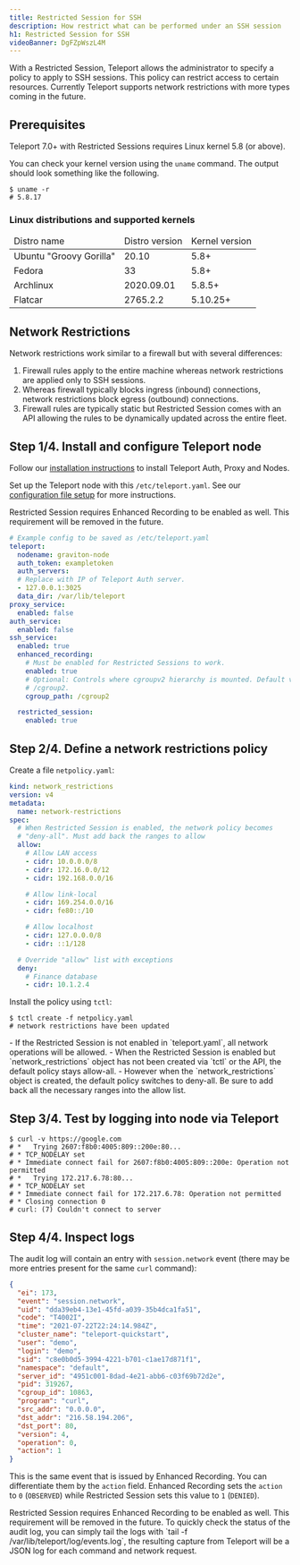 ```yaml
---
title: Restricted Session for SSH
description: How restrict what can be performed under an SSH session
h1: Restricted Session for SSH
videoBanner: DgFZpWszL4M
---
```


With a Restricted Session, Teleport allows the administrator to specify a policy to
apply to SSH sessions. This policy can restrict access to certain resources. Currently
Teleport supports network restrictions with more types coming in the future.

## Prerequisites

Teleport 7.0+ with Restricted Sessions requires Linux kernel 5.8 (or above).

You can check your kernel version using the `uname` command. The output should look
something like the following.

```code
$ uname -r
# 5.8.17
```

### Linux distributions and supported kernels

<table>
<thead>
  <tr><td>Distro name</td><td>Distro version</td><td>Kernel version</td></tr>
</thead>
<tbody>
  <tr><td>Ubuntu "Groovy Gorilla"</td><td>20.10</td><td>5.8+</td></tr>
  <tr><td>Fedora</td><td>33</td><td>5.8+</td></tr>
  <tr><td>Archlinux</td><td>2020.09.01</td><td>5.8.5+</td></tr>
  <tr><td>Flatcar</td><td>2765.2.2</td><td>5.10.25+</td></tr>
</tbody>
</table>

## Network Restrictions

Network restrictions work similar to a firewall but with several differences:
1. Firewall rules apply to the entire machine whereas network restrictions are applied
   only to SSH sessions.
2. Whereas firewall typically blocks ingress (inbound) connections, network restrictions
   block egress (outbound) connections.
3. Firewall rules are typically static but Restricted Session comes with an API allowing the
   rules to be dynamically updated across the entire fleet.

## Step 1/4. Install and configure Teleport node

Follow our [installation instructions](../../installation.mdx) to install Teleport Auth, Proxy
and Nodes.

Set up the Teleport node with this `/etc/teleport.yaml`. See our [configuration file setup](../../admin-guide.mdx#configuration) for more instructions.

<Admonition type="note">
  Restricted Session requires Enhanced Recording to be enabled as well. This requirement will be removed in the future.
</Admonition>

```yaml
# Example config to be saved as /etc/teleport.yaml
teleport:
  nodename: graviton-node
  auth_token: exampletoken
  auth_servers:
  # Replace with IP of Teleport Auth server.
  - 127.0.0.1:3025
  data_dir: /var/lib/teleport
proxy_service:
  enabled: false
auth_service:
  enabled: false
ssh_service:
  enabled: true
  enhanced_recording:
    # Must be enabled for Restricted Sessions to work.
    enabled: true
    # Optional: Controls where cgroupv2 hierarchy is mounted. Default value:
    # /cgroup2.
    cgroup_path: /cgroup2

  restricted_session:
    enabled: true
```

## Step 2/4. Define a network restrictions policy

Create a file `netpolicy.yaml`:

```yaml
kind: network_restrictions
version: v4
metadata:
  name: network-restrictions
spec:
  # When Restricted Session is enabled, the network policy becomes
  # "deny-all". Must add back the ranges to allow
  allow:
    # Allow LAN access
    - cidr: 10.0.0.0/8
    - cidr: 172.16.0.0/12
    - cidr: 192.168.0.0/16

    # Allow link-local
    - cidr: 169.254.0.0/16
    - cidr: fe80::/10

    # Allow localhost
    - cidr: 127.0.0.0/8
    - cidr: ::1/128

  # Override "allow" list with exceptions
  deny:
    # Finance database
    - cidr: 10.1.2.4
```

Install the policy using `tctl`:

```code
$ tctl create -f netpolicy.yaml
# network restrictions have been updated
```

<Admonition type="note">
  - If the Restricted Session is not enabled in `teleport.yaml`, all network operations will be allowed.
  - When the Restricted Session is enabled but `network_restrictions` object has not been created via `tctl` or the API,
    the default policy stays allow-all.
  - However when the `network_restrictions` object is created, the default policy switches to deny-all.
    Be sure to add back all the necessary ranges into the allow list.
</Admonition>

## Step 3/4. Test by logging into node via Teleport

```code
$ curl -v https://google.com
# *   Trying 2607:f8b0:4005:809::200e:80...
# * TCP_NODELAY set
# * Immediate connect fail for 2607:f8b0:4005:809::200e: Operation not permitted
# *   Trying 172.217.6.78:80...
# * TCP_NODELAY set
# * Immediate connect fail for 172.217.6.78: Operation not permitted
# * Closing connection 0
# curl: (7) Couldn't connect to server
```

## Step 4/4. Inspect logs

The audit log will contain an entry with `session.network` event (there may be more entries present for the same `curl` command):

```json
{
  "ei": 173,
  "event": "session.network",
  "uid": "dda39eb4-13e1-45fd-a039-35b4dca1fa51",
  "code": "T4002I",
  "time": "2021-07-22T22:24:14.984Z",
  "cluster_name": "teleport-quickstart",
  "user": "demo",
  "login": "demo",
  "sid": "c8e0b0d5-3994-4221-b701-c1ae17d871f1",
  "namespace": "default",
  "server_id": "4951c001-8dad-4e21-abb6-c03f69b72d2e",
  "pid": 319267,
  "cgroup_id": 10863,
  "program": "curl",
  "src_addr": "0.0.0.0",
  "dst_addr": "216.58.194.206",
  "dst_port": 80,
  "version": 4,
  "operation": 0,
  "action": 1
}
```

This is the same event that is issued by Enhanced Recording. You can differentiate them by the `action` field.
Enhanced Recording sets the `action` to `0` (`OBSERVED`) while Restricted Session sets this value to `1` (`DENIED`).

<Admonition type="tip">
  Restricted Session requires Enhanced Recording to be enabled as well. This requirement will be removed in the future.
  To quickly check the status of the audit log, you can simply tail the logs with
  `tail -f /var/lib/teleport/log/events.log`, the resulting capture from Teleport will
  be a JSON log for each command and network request.
</Admonition>
